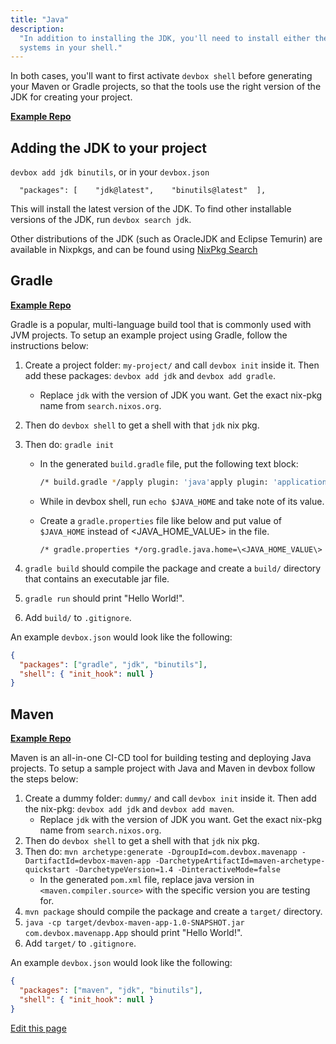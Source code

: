```yaml
---
title: "Java"
description:
  "In addition to installing the JDK, you'll need to install either the Maven or Gradle build
  systems in your shell."
---
```


In both cases, you'll want to first activate `devbox shell` before generating your Maven or Gradle
projects, so that the tools use the right version of the JDK for creating your project.

[**Example Repo**](https://github.com/jetify-com/devbox/tree/main/examples/development/java)

## Adding the JDK to your project[​](#adding-the-jdk-to-your-project "Direct link to Adding the JDK to your project")

`devbox add jdk binutils`, or in your `devbox.json`

```
  "packages": [    "jdk@latest",    "binutils@latest"  ],
```

This will install the latest version of the JDK. To find other installable versions of the JDK, run
`devbox search jdk`.

Other distributions of the JDK (such as OracleJDK and Eclipse Temurin) are available in Nixpkgs, and
can be found using
[NixPkg Search](https://search.nixos.org/packages?channel=22.05&from=0&size=50&sort=relevance&type=packages&query=jdk#)

## Gradle[​](#gradle "Direct link to Gradle")

[**Example Repo**](https://github.com/jetify-com/devbox/tree/main/examples/development/java/gradle/hello-world)

Gradle is a popular, multi-language build tool that is commonly used with JVM projects. To setup an
example project using Gradle, follow the instructions below:

1. Create a project folder: `my-project/` and call `devbox init` inside it. Then add these packages:
   `devbox add jdk` and `devbox add gradle`.
   - Replace `jdk` with the version of JDK you want. Get the exact nix-pkg name from
     `search.nixos.org`.

2. Then do `devbox shell` to get a shell with that `jdk` nix pkg.

3. Then do: `gradle init`
   - In the generated `build.gradle` file, put the following text block:

     ```bash
     /* build.gradle */apply plugin: 'java'apply plugin: 'application'/* Change these versions to the JDK version you have installed */sourceCompatibility = 17targetCompatibility = 17mainClassName = 'hello.HelloWorld'jar {    manifest {      /* assuming main class is in src/main/java/hello/HelloWorld.java */        attributes 'Main-Class': 'hello.HelloWorld'    }}
     ```

   - While in devbox shell, run `echo $JAVA_HOME` and take note of its value.

   - Create a `gradle.properties` file like below and put value of `$JAVA_HOME` instead of
     \<JAVA_HOME_VALUE> in the file.

     ```
     /* gradle.properties */org.gradle.java.home=\<JAVA_HOME_VALUE\>
     ```

4. `gradle build` should compile the package and create a `build/` directory that contains an
   executable jar file.

5. `gradle run` should print "Hello World!".

6. Add `build/` to `.gitignore`.

An example `devbox.json` would look like the following:

```json
{
  "packages": ["gradle", "jdk", "binutils"],
  "shell": { "init_hook": null }
}
```

## Maven[​](#maven "Direct link to Maven")

[**Example Repo**](https://github.com/jetify-com/devbox/tree/main/examples/development/java/maven/hello-world)

Maven is an all-in-one CI-CD tool for building testing and deploying Java projects. To setup a
sample project with Java and Maven in devbox follow the steps below:

1. Create a dummy folder: `dummy/` and call `devbox init` inside it. Then add the nix-pkg:
   `devbox add jdk` and `devbox add maven`.
   - Replace `jdk` with the version of JDK you want. Get the exact nix-pkg name from
     `search.nixos.org`.
2. Then do `devbox shell` to get a shell with that `jdk` nix pkg.
3. Then do:
   `mvn archetype:generate -DgroupId=com.devbox.mavenapp -DartifactId=devbox-maven-app -DarchetypeArtifactId=maven-archetype-quickstart -DarchetypeVersion=1.4 -DinteractiveMode=false`
   - In the generated `pom.xml` file, replace java version in `<maven.compiler.source>` with the
     specific version you are testing for.
4. `mvn package` should compile the package and create a `target/` directory.
5. `java -cp target/devbox-maven-app-1.0-SNAPSHOT.jar com.devbox.mavenapp.App` should print "Hello
   World!".
6. Add `target/` to `.gitignore`.

An example `devbox.json` would look like the following:

```json
{
  "packages": ["maven", "jdk", "binutils"],
  "shell": { "init_hook": null }
}
```

[Edit this page](https://github.com/jetify-com/devbox/tree/main/docs/app/docs/devbox-examples/languages/java.md)
